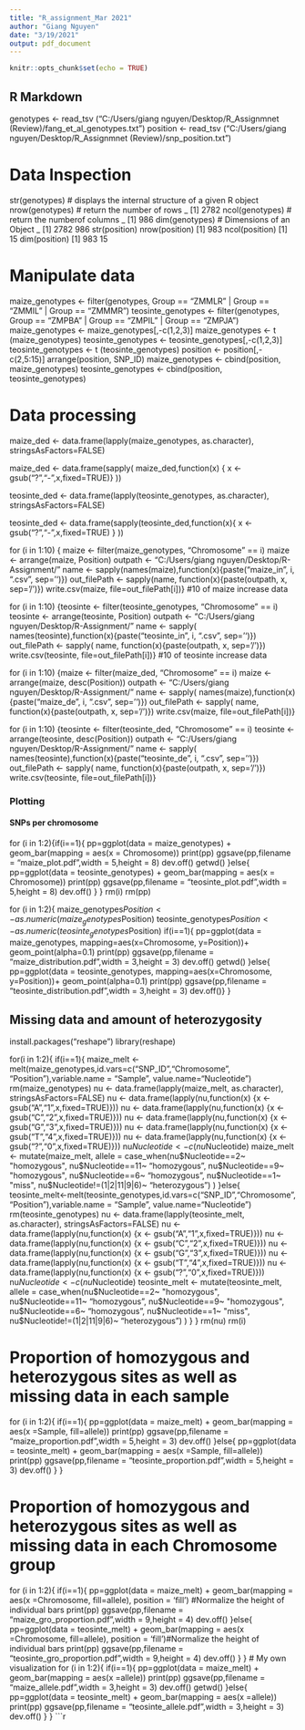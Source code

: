 ---
title: "R_assignment_Mar 2021"
author: "Giang Nguyen"
date: "3/19/2021"
output: pdf_document
---

```{r setup, include=FALSE}
knitr::opts_chunk$set(echo = TRUE)
```

## R Markdown
genotypes <- read_tsv ("C:/Users/giang nguyen/Desktop/R_Assignmnet (Review)/fang_et_al_genotypes.txt")
position <- read_tsv ("C:/Users/giang nguyen/Desktop/R_Assignmnet (Review)/snp_position.txt")

# Data Inspection
str(genotypes) # displays the internal structure of a given R object
nrow(genotypes) # return the number of rows _ [1] 2782 
ncol(genotypes) # return the numberof columns _ [1] 986 
dim(genotypes) # Dimensions of an Object _ [1] 2782  986
str(position)
nrow(position) [1] 983
ncol(position) [1] 15
dim(position) [1] 983  15

# Manipulate data
maize_genotypes <- filter(genotypes, Group == "ZMMLR" | Group == "ZMMIL" | Group == "ZMMMR") 
teosinte_genotypes <- filter(genotypes, Group == "ZMPBA" | Group == "ZMPIL" | Group == "ZMPJA")
maize_genotypes <- maize_genotypes[,-c(1,2,3)]
maize_genotypes <- t (maize_genotypes)
teosinte_genotypes <- teosinte_genotypes[,-c(1,2,3)]
teosinte_genotypes <- t (teosinte_genotypes)
position <- position[,-c(2,5:15)]
arrange(position, SNP_ID)
maize_genotypes <- cbind(position, maize_genotypes)
teosinte_genotypes <- cbind(position, teosinte_genotypes)

# Data processing
maize_ded <- data.frame(lapply(maize_genotypes, as.character), stringsAsFactors=FALSE)

maize_ded <- data.frame(sapply( maize_ded,function(x) { x <- gsub("?","-",x,fixed=TRUE)} ))

teosinte_ded <- data.frame(lapply(teosinte_genotypes, as.character), stringsAsFactors=FALSE)

teosinte_ded <- data.frame(sapply(teosinte_ded,function(x){ x <- gsub("?","-",x,fixed=TRUE) } ))

for (i in 1:10) { maize <- filter(maize_genotypes, "Chromosome" == i)
  maize <- arrange(maize, Position) 
  outpath <- "C:/Users/giang nguyen/Desktop/R-Assignment/" 
  name <- sapply(names(maize),function(x){paste("maize_in", i, ".csv", sep='')})
  out_filePath <- sapply(name, function(x){paste(outpath, x, sep='/')})
  write.csv(maize, file=out_filePath[i])} #10 of maize increase data
  
for (i in 1:10) {teosinte <- filter(teosinte_genotypes, "Chromosome" == i)
  teosinte <- arrange(teosinte, Position)
  outpath <- "C:/Users/giang nguyen/Desktop/R-Assignment/"
  name <- sapply( names(teosinte),function(x){paste("teosinte_in", i, ".csv", sep='')})
  out_filePath <- sapply( name, function(x){paste(outpath, x, sep='/')})
   write.csv(teosinte, file=out_filePath[i])} #10 of teosinte increase data
   
for (i in 1:10) {maize <- filter(maize_ded, "Chromosome" == i)
  maize <- arrange(maize, desc(Position))
  outpath <- "C:/Users/giang nguyen/Desktop/R-Assignment/"
  name <- sapply( names(maize),function(x){paste("maize_de", i, ".csv", sep='')})
  out_filePath <- sapply( name, function(x){paste(outpath, x, sep='/')})
   write.csv(maize, file=out_filePath[i])}


for (i in 1:10) {teosinte <- filter(teosinte_ded, "Chromosome" == i)
  teosinte  <- arrange(teosinte, desc(Position))
  outpath <- "C:/Users/giang nguyen/Desktop/R-Assignment/"
  name <- sapply( names(teosinte),function(x){paste("teosinte_de", i, ".csv", sep='')})
  out_filePath <- sapply( name, function(x){paste(outpath, x, sep='/')})
   write.csv(teosinte, file=out_filePath[i])}
 
### Plotting
#### SNPs per chromosome
for (i in 1:2){if(i==1){
    pp=ggplot(data = maize_genotypes) + 
      geom_bar(mapping = aes(x = Chromosome))
    print(pp)
    ggsave(pp,filename = "maize_plot.pdf",width = 5,height = 8)
    dev.off()
    getwd()
          }else{
            pp=ggplot(data = teosinte_genotypes) + 
             geom_bar(mapping = aes(x = Chromosome))
            print(pp)
            ggsave(pp,filename = "teosinte_plot.pdf",width = 5,height = 8)
            dev.off() }  }
    rm(i)
    rm(pp)

 for (i in 1:2){
   maize_genotypes$Position <- as.numeric(maize_genotypes$Position)
   teosinte_genotypes$Position <- as.numeric(teosinte_genotypes$Position)
  if(i==1){
        pp=ggplot(data = maize_genotypes, mapping=aes(x=Chromosome, y=Position))+
            geom_point(alpha=0.1)
        print(pp)
       ggsave(pp,filename = "maize_distribution.pdf",width = 3,height = 3)
        dev.off()
        getwd()
        }else{
        pp=ggplot(data = teosinte_genotypes, mapping=aes(x=Chromosome, y=Position))+
             geom_point(alpha=0.1)
         print(pp)
         ggsave(pp,filename = "teosinte_distribution.pdf",width = 3,height = 3)
         dev.off()}  }
         
## Missing data and amount of heterozygosity

install.packages("reshape")
library(reshape)

for(i in 1:2){
  if(i==1){
    maize_melt <-melt(maize_genotypes,id.vars=c("SNP_ID","Chromosome", "Position"),variable.name = "Sample", value.name="Nucleotide")
    rm(maize_genotypes)
nu <- data.frame(lapply(maize_melt, as.character), stringsAsFactors=FALSE)
nu <- data.frame(lapply(nu,function(x) {x <- gsub("A","1",x,fixed=TRUE)}))
nu <- data.frame(lapply(nu,function(x) {x <- gsub("C","2",x,fixed=TRUE)}))
nu <- data.frame(lapply(nu,function(x) {x <- gsub("G","3",x,fixed=TRUE)}))
nu <- data.frame(lapply(nu,function(x) {x <- gsub("T","4",x,fixed=TRUE)}))
nu <- data.frame(lapply(nu,function(x) {x <- gsub("?","0",x,fixed=TRUE)}))
nu$Nucleotide <- c(nu$Nucleotide)
maize_melt <- mutate(maize_melt, allele = case_when(nu$Nucleotide==2~ "homozygous",
                                                    nu$Nucleotide==11~ "homozygous",
                                                    nu$Nucleotide==9~ "homozygous",
                                                    nu$Nucleotide==6~ "homozygous",
                                                    nu$Nucleotide==1~ "miss",
                                                    nu$Nucleotide!=(1|2|11|9|6)~ "heterozygous")
                    )
           }else{ 
teosinte_melt<-melt(teosinte_genotypes,id.vars=c("SNP_ID","Chromosome", "Position"),variable.name = "Sample", value.name="Nucleotide")
rm(teosinte_genotypes)
nu <- data.frame(lapply(teosinte_melt, as.character), stringsAsFactors=FALSE)
nu <- data.frame(lapply(nu,function(x) {x <- gsub("A","1",x,fixed=TRUE)}))
nu <- data.frame(lapply(nu,function(x) {x <- gsub("C","2",x,fixed=TRUE)}))
nu <- data.frame(lapply(nu,function(x) {x <- gsub("G","3",x,fixed=TRUE)}))
nu <- data.frame(lapply(nu,function(x) {x <- gsub("T","4",x,fixed=TRUE)}))
nu <- data.frame(lapply(nu,function(x) {x <- gsub("?","0",x,fixed=TRUE)}))
nu$Nucleotide <- c(nu$Nucleotide)
teosinte_melt <- mutate(teosinte_melt, allele = case_when(nu$Nucleotide==2~ "homozygous",
                                                          nu$Nucleotide==11~ "homozygous",
                                                          nu$Nucleotide==9~ "homozygous",
                                                          nu$Nucleotide==6~ "homozygous",
                                                          nu$Nucleotide==1~ "miss",
                                                          nu$Nucleotide!=(1|2|11|9|6)~ "heterozygous")
                        )
           }
               }
rm(nu)
rm(i)

# Proportion of homozygous and heterozygous sites as well as missing data in each sample
for (i in 1:2){
  if(i==1){
pp=ggplot(data = maize_melt) + 
  geom_bar(mapping = aes(x =Sample, fill=allele))
print(pp)
ggsave(pp,filename = "maize_proportion.pdf",width = 5,height = 3)
dev.off()
          }else{
            pp=ggplot(data = teosinte_melt) + 
            geom_bar(mapping = aes(x =Sample, fill=allele))
            print(pp)
            ggsave(pp,filename = "teosinte_proportion.pdf",width = 5,height = 3)
            dev.off()
          }
                }

  
# Proportion of homozygous and heterozygous sites as well as missing data in each Chromosome group
 for (i in 1:2){
  if(i==1){
pp=ggplot(data = maize_melt) + 
  geom_bar(mapping = aes(x =Chromosome, fill=allele), position = 'fill') #Normalize the height of individual bars
  print(pp)
ggsave(pp,filename = "maize_gro_proportion.pdf",width = 9,height = 4)
dev.off()
          }else{
            pp=ggplot(data = teosinte_melt) + 
            geom_bar(mapping = aes(x =Chromosome, fill=allele), position = 'fill')#Normalize the height of individual bars
            print(pp)
            ggsave(pp,filename = "teosinte_gro_proportion.pdf",width = 9,height = 4)
            dev.off()
          }
                }
# My own visualization
for (i in 1:2){
  if(i==1){
pp=ggplot(data = maize_melt) + 
  geom_bar(mapping = aes(x =allele))
print(pp)
ggsave(pp,filename = "maize_allele.pdf",width = 3,height = 3)
dev.off()
getwd()
          }else{
            pp=ggplot(data = teosinte_melt) + 
            geom_bar(mapping = aes(x =allele))
            print(pp)
            ggsave(pp,filename = "teosinte_allele.pdf",width = 3,height = 3)
            dev.off()
          }
                }
```{r}
